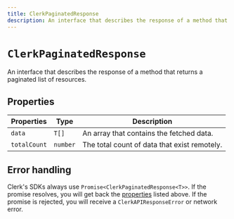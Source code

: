 ```yaml
---
title: ClerkPaginatedResponse
description: An interface that describes the response of a method that returns a paginated list of resources.
---
```


# `ClerkPaginatedResponse`

An interface that describes the response of a method that returns a paginated list of resources.

## Properties

| Properties | Type | Description |
| --- | --- | --- |
| `data` | `T[]` |  An array that contains the fetched data. |
| `totalCount` | `number` |  The total count of data that exist remotely. |

## Error handling

Clerk's SDKs always use `Promise<ClerkPaginatedResponse<T>>`. If the promise resolves, you will get back the [properties](#properties) listed above. If the promise is rejected, you will receive a `ClerkAPIResponseError` or network error.
